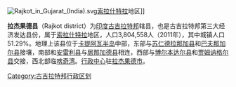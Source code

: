 [[File:Rajkot_in_Gujarat_(India).svg|thumb]][[索拉什特拉|索拉什特拉]]地区]]

'''拉杰果德县'''（Rajkot district）为[[印度|印度]][[古吉拉特邦|古吉拉特邦]]辖县，也是古吉拉特邦第三大经济发达县份，属于[[索拉什特拉|索拉什特拉]]地区，人口3,804,558人（2011年），其中城镇人口51.29%。地理上该县位于[[卡提阿瓦半岛|卡提阿瓦半岛]]中部，东部与[[苏仁德拉那加县|苏仁德拉那加县]]和[[巴夫那加尔县|巴夫那加尔县]]接壤，南部和[[安雷利县|安雷利县]]与[[居那加德县|居那加德县]]相连，西部与[[博尔本达尔县|博尔本达尔县]]和[[贾姆讷格尔县|贾姆讷格尔县]]交接，西北部临[[喀奇湾|喀奇湾]]。[[行政中心|行政中心]]驻[[拉杰果德|拉杰果德市]]。

[[Category:古吉拉特邦行政区划|Category:古吉拉特邦行政区划]]
{{Gujarat}}
